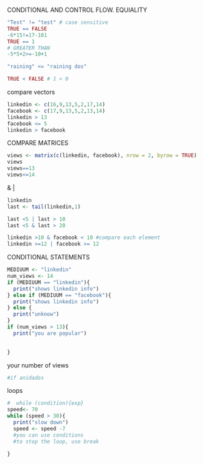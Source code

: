 CONDITIONAL AND CONTROL FLOW.
EQUIALITY
```r
"Test" != "test" # case sensitive
TRUE == FALSE
-6*15!=17-101
TRUE == 1
# GREATER THAN
-5*5+2>=-10+1

"raining" <= "raining dos"

TRUE < FALSE # 1 < 0
```
compare vectors
```r
linkedin <- c(16,9,13,5,2,17,14)
facebook <- c(17,9,13,5,2,13,14)
linkedin > 13
facebook <= 5
linkedin > facebook

```
COMPARE MATRICES
```r
views <- matrix(c(linkedin, facebook), nrow = 2, byrow = TRUE)
views
views==13
views<=14
```
& |
```r
linkedin
last <- tail(linkedin,1)

last <5 | last > 10
last <5 & last > 20

linkedin >10 & facebook < 10 #compare each element
linkedin >=12 | facebook >= 12

```
CONDITIONAL STATEMENTS
```r
MEDIUUM <- "linkedin"
num_views <- 14
if (MEDIUUM == "linkedin"){
  print("shows linkedin info")
} else if (MEDIUUM == "facebook"){
  print("shows linkedin info")
} else {
  print("unknow")
}
if (num_views > 13){
  print("you are popular")
  

}
```

your number of views
```r
#if anidados
```

loops
```r
#  while (condition){exp}
speed<- 70
while (speed > 30){
  print("slow down")
  speed <- speed -7
  #you can use conditions
  #to stop the loop, use break
  
}
```



